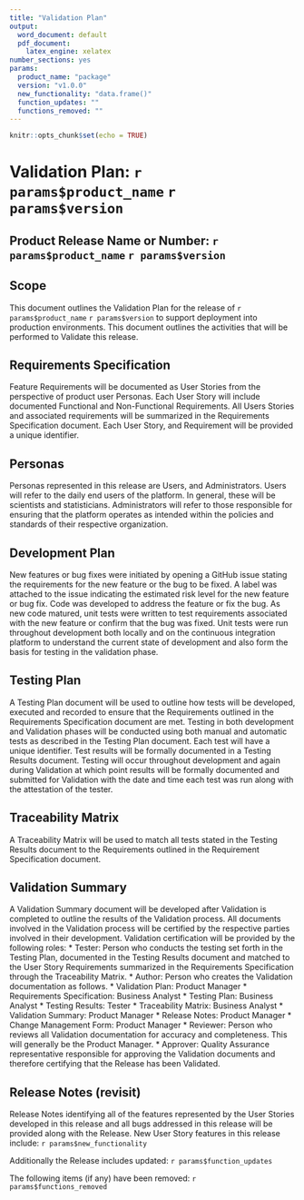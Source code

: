 ```yaml
---
title: "Validation Plan"
output:
  word_document: default
  pdf_document:
    latex_engine: xelatex
number_sections: yes
params:
  product_name: "package"
  version: "v1.0.0"
  new_functionality: "data.frame()"
  function_updates: ""
  functions_removed: ""
---
```


```r
knitr::opts_chunk$set(echo = TRUE)
```

# Validation Plan: `r params$product_name` `r params$version`

## Product Release Name or Number: `r params$product_name` `r params$version`

## Scope
This document outlines the Validation Plan for the release of `r params$product_name` `r params$version` to support deployment into production environments.  This document outlines the activities that will be performed to Validate this release.


## Requirements Specification
Feature Requirements will be documented as User Stories from the perspective of product user Personas. Each User Story will include documented Functional and Non-Functional Requirements. All Users Stories and associated requirements will be summarized in the Requirements Specification document. Each User Story, and Requirement will be provided a unique identifier. 


## Personas
Personas represented in this release are Users, and Administrators. Users will refer to the daily end users of the platform. In general, these will be scientists and statisticians. Administrators will refer to those responsible for ensuring that the platform operates as intended within the policies and standards of their respective organization.


## Development Plan
New features or bug fixes were initiated by opening a GitHub issue stating the requirements for the new feature or the bug to be fixed.  A label was attached to the issue indicating the estimated risk level for the new feature or bug fix. Code was developed to address the feature or fix the bug.  As new code matured, unit tests were written to test requirements associated with the new feature or confirm that the bug was fixed.  Unit tests were run throughout development both locally and on the continuous integration platform to understand the current state of development and also form the basis for testing in the validation phase. 


## Testing Plan
A Testing Plan document will be used to outline how tests will be developed, executed and recorded to ensure that the Requirements outlined in the Requirements Specification document are met. Testing in both development and Validation phases will be conducted using both manual and automatic tests as described in the Testing Plan document. Each test will have a unique identifier. Test results will be formally documented in a Testing Results document. Testing will occur throughout development and again during Validation at which point results will be formally documented and submitted for Validation with the date and time each test was run along with the attestation of the tester.


## Traceability Matrix
A Traceability Matrix will be used to match all tests stated in the Testing Results document to the Requirements outlined in the Requirement Specification document.


## Validation Summary
A Validation Summary document will be developed after Validation is completed to outline the results of the Validation process. All documents involved in the Validation process will be certified by the respective parties involved in their development. Validation certification will be provided by the following roles:
 * Tester: Person who conducts the testing set forth in the Testing Plan, documented in the Testing Results document and matched to the User Story Requirements summarized in the Requirements Specification through the Traceability Matrix. 
 * Author: Person who creates the Validation documentation as follows.
    * Validation Plan: Product Manager
    * Requirements Specification: Business Analyst
    * Testing Plan: Business Analyst
    * Testing Results: Tester
    * Traceability Matrix: Business Analyst
    * Validation Summary: Product Manager
    * Release Notes: Product Manager
    * Change Management Form: Product Manager
 * Reviewer: Person who reviews all Validation documentation for accuracy and completeness. This will generally be the Product Manager.
 * Approver: Quality Assurance representative responsible for approving the Validation documents and therefore certifying that the Release has been Validated. 


## Release Notes (revisit)
Release Notes identifying all of the features represented by the User Stories developed in this release and all bugs addressed in this release will be provided along with the Release. New User Story features in this release include:
`r params$new_functionality`

Additionally the Release includes updated:
`r params$function_updates`

The following items (if any) have been removed:
`r params$functions_removed`

<!-- ## To add:  -->
<!-- User Stories -->
<!-- {Story Category/Epic} -->
<!-- As a {Role}, I want {Functionality} -->

<!-- Bug Addressed -->
<!-- {Insert Bug description} -->

